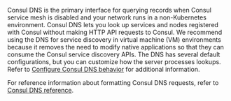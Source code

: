 Consul DNS is the primary interface for querying records when Consul service mesh is disabled and your network runs in a non-Kubernetes environment. Consul DNS lets you look up services and nodes registered with Consul without making HTTP API requests to Consul. We recommend using the DNS for service discovery in virtual machine (VM) environments because it removes the need to modify native applications so that they can consume the Consul service discovery APIs. The DNS has several default configurations, but you can customize how the server processes lookups. Refer to [Configure Consul DNS behavior](/consul/docs/discover/dns/configure) for additional information.

For reference information about formatting Consul DNS requests, refer to [Consul DNS reference](/consul/docs/reference/dns).